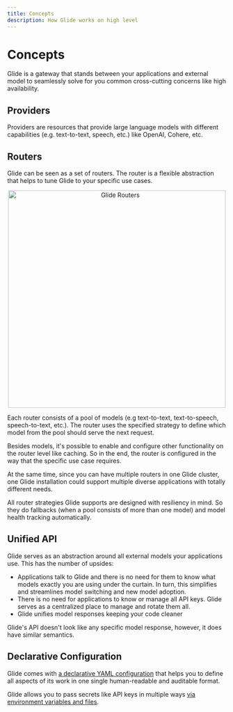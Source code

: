 ```yaml
---
title: Concepts
description: How Glide works on high level
---
```

# Concepts

Glide is a gateway that stands between your applications and external model to
seamlessly solve for you common cross-cutting concerns like high availability.

## Providers

Providers are resources that provide large language models with different capabilities (e.g. text-to-text, speech, etc.)
like OpenAI, Cohere, etc.

## Routers

Glide can be seen as a set of routers.
The router is a flexible abstraction that helps to tune Glide to your specific use cases.

<p align="center">
    <img loading="lazy" width="500" src="/images/glide/glide_concepts_routers.png" alt="Glide Routers" />
</p>

Each router consists of a pool of models (e.g text-to-text, text-to-speech, speech-to-text, etc.).
The router uses the specified strategy to define which model from the pool should serve the next request.

Besides models, it's possible to enable and configure other functionality on the router level like caching.
So in the end, the router is configured in the way that the specific use case requires.

At the same time, since you can have multiple routers in one Glide cluster,
one Glide installation could support multiple diverse applications with totally different needs.

All router strategies Glide supports are designed with resiliency in mind.
So they do fallbacks (when a pool consists of more than one model) and model health tracking automatically.

## Unified API

Glide serves as an abstraction around all external models your applications use. This has the number of upsides:

- Applications talk to Glide and there is no need for them to know what models exactly you are using under the curtain.
In turn, this simplifies and streamlines model switching and new model adoption.
- There is no need for applications to know or manage all API keys. Glide serves as a centralized place to manage and rotate them all.
- Glide unifies model responses keeping your code cleaner

Glide's API doesn't look like any specific model response, however, it does have similar semantics.

## Declarative Configuration

Glide comes with [a declarative YAML configuration](/essentials/configuration) that helps you to define all aspects of
its work in one single human-readable and auditable format.

Glide allows you to pass secrets like API keys in multiple ways [via environment variables and files](/essentials/configuration#secrets).
